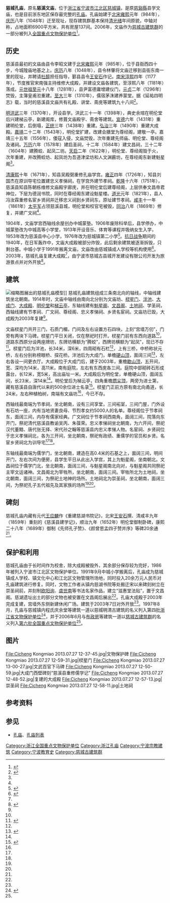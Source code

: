 {{NoteTA|G1=U}}
{{coord|29|59|09.05|N|121|26|46.07|E|scale:10000|display=title}}
{{文物保护单位
| 级别 = 全国
| 名称 = [[慈城古建筑群|慈城古建筑群]]
| 子项 = 孔庙
| 图片 = Cicheng Kongmiao 2013.07.27 12-43-07.jpg
| 说明 = 泮池和大成门
| 编号 = 6-0553-3-256
| 分类 = 古建筑
| 时代 = [[明朝|明]]至[[清朝|清]]
| 所在 = [[浙江省|浙江省]][[宁波市|宁波市]]
| 登录 = 2006年
| 保护历史 =
1986年5月 江北区文物保护单位

1997年8月 浙江省文物保护单位

2006年6月 全国重点文物保护单位
}}
'''慈城孔庙'''，原名'''慈溪文庙'''，位于[[浙江省|浙江省]][[宁波市|宁波市]][[江北区_(宁波市)|江北区]][[慈城镇|慈城镇]]，是原[[慈谿縣|慈谿縣]]县学文庙，也是目前浙东地区保存最完整的[[孔庙|孔庙]]。孔庙始建于[[北宋|北宋]][[雍熙|雍熙]]元年（984年），[[庆历|庆历]]八年（1048年）迁至现址，现存建筑群基本保持[[清朝|清]][[光绪|光绪]]年间原貌，中轴对称，占地面积6900平方米，共有房屋137间。2006年，文庙作为[[慈城古建筑群|慈城古建筑群]]的一部分被列入[[全国重点文物保护单位|全国重点文物保护单位]]<ref name="nbwb-detail">{{Cite web|title=慈城古建筑群|url=http://www.nbwb.net/pd_wwbh/info.aspx?Id=3520&type=2|accessdate=2020-01-27|author=江北区文管所|date=2018-01-08|publisher=宁波市文物保护管理所|archiveurl=https://web.archive.org/web/20150328232926/http://www.nbwb.net/pd_wwbh/info.aspx?Id=3520&type=2|archivedate=2015-03-28|dead-url=no}}</ref>。

== 历史 ==
{{multiple image
 | align = right
 | direction = vertical
 | width = 220
 | image1 = Cixi Confucian Temple in 1738.jpg
 | caption1 = 清乾隆三年（1738）《慈谿县志》学宫图
 | image2 = Cixi Confucian Temple in 1899.jpg
 | caption2 = 民国三年（1914）《慈谿县志》学宫图
}}
慈溪县最初的文庙由县令李昭文建于[[北宋|北宋]][[雍熙|雍熙]]元年（985年），位于县衙西四十步，今城隍庙地基之上。[[庆历|庆历]]八年（1048年），县令林肇将文庙迁移到县衙东南一里的现址，并聘请[[杜醇|杜醇]]担任指导，鄞县县令[[王安石|王安石]]作记。[[南宋|南宋]][[淳熙|淳熙]]四年（1177年），节度推官宋南强主持维修大成殿，并建设文庙各建筑，至淳熙八年（1181年）落成。[[元世祖|元世祖]][[至元_(忽必烈)|至元]]十八年（1281年），县尹富德庸增建仪门，[[元贞|元贞]]二年（1296年）焚毁，主簿皇甫涖重建。[[至大|至大]]三年（1310年），儒宿茅洙建养蒙堂。据《延祐四明志》载，当时的慈溪县文庙共有礼殿、讲堂、斋庑等建筑九十八间<ref name="冯可镛">{{Cite book|title=浙江省慈谿縣誌（清光緒二十五年刊本）|first=|publisher=成文出版社有限公司|year=中華民國六十四年|location=台北|editor=馮可鏞}}</ref>{{Rp|94-95}}。

[[明朝|明]][[洪武|洪武]]三年（1370年），开设县学。洪武三十一年（1398年），典史余琯在明伦堂后兴建梯云亭，新建阁库，修葺文庙殿宇、斋舍等建筑。[[宣德|宣德]]六年（1431年）重建明伦堂，后倒塌，[[正统_(年号)|正统]]三年（1438年）重建。[[弘治|弘治]]三年（1490年）重建大成殿。[[嘉靖|嘉靖]]二十二年（1543年），明伦堂扩建，改建会膳堂为尊经阁，建敬一亭。嘉靖三十五年（1556年），倭寇入侵，文庙焚毁，次年重建先师庙、明伦堂、尊经阁及诸祠。[[万历|万历]]六年（1578年）建启圣祠，十二年（1584年）建文昌祠，三十二年（1604年）建腾蛟、起凤二坊。[[天启_(明朝)|天启]]二年（1622年），明伦堂、尊经阁毁于火，次年重建，并改腾蛟坊、起凤坊为吾道津梁坊和人文渊薮坊，在尊经阁东新建魁星阁<ref name="冯可镛" />{{Rp|95-97}}。

[[清朝|清]][[康熙|康熙]]十年（1671年），知县吴殿弼重修孔庙学宫。[[雍正|雍正]]四年（1726年），知县刘国杰在原训导宅位置建忠义孝悌祠，在学宫外建节孝祠。[[乾隆|乾隆]]十六年（1751年），慈溪县知县陈朝栋维修文庙殿宇廊庑，并在明伦堂后建尊经阁，上层供奉文昌帝君神位，下层为德润书院，同时在尊经阁东建设魁星楼。[[道光|道光]]元年（1821年），县人冯汝霖重修名宦乡贤祠并迁移忠义祠到乡贤祠东，原址建节孝祠。[[咸丰|咸丰]]十一年（1861年）[[太平军|太平军]]占领慈溪县城，明伦堂和校官宅被毁，[[同治|同治]]八年（1869年）修复，并建广文祠<ref name="冯可镛" />{{Rp|97-100}}。

1904年，文庙学宫西轴线余屋创办中城蒙塾。1906年废除科举后，县学停办，中城蒙塾改为中城高等小学堂，1913年开设音乐、体育等课程并吸纳女生入学，1953年改为慈溪县中心小学，1976年改为慈城镇第二小学<ref>{{Cite book|title=宁波市教育志|publisher=浙江教育出版社|year=1996|isbn=978-7-53382-483-9|location=|pages=|editor-last=宁波市教育委员会}}</ref>。[[抗日战争|抗日战争]]期间的1940年，在日军轰炸中，文庙大成殿被部分炸毁，此后剩余建筑被逐渐拆毁，只剩台基。中城小学于1991年搬离文庙，文庙改由慈城镇成人学校等机构使用<ref name="王舜祁">{{cite book|title=宁波文物古迹保护纪实|author=傅新良|first=|publisher=宁波出版社|accessdate=2020-01-28|year=2000|isbn=9-787-80602-418-8|location=|pages=|chapter=慈城镇几处文物古迹修复|chapterurl=http://www.nbzx.gov.cn/art/2015/9/18/art_4055_690812.html|archiveurl=https://web.archive.org/web/20180708143343/http://www.nbzx.gov.cn/art/2015/9/18/art_4055_690812.html|archivedate=2018-07-08|deadurl=no|df=}}</ref>。2003年，慈城孔庙复建大成殿<ref name="nbwb-detail" />，由宁波市慈城古县城开发建设有限公司开发为旅游景点并对外开放<ref>{{Cite web|title=慈城概况 > 大事记|url=http://www.cichengtour.com/survey/gkChronicle.html|accessdate=2020-01-29|author=|date=|format=|publisher=宁波市慈城金源旅游开发有限公司|language=|archive-date=2020-01-29|archive-url=https://web.archive.org/web/20200129053255/http://www.cichengtour.com/survey/gkChronicle.html}}</ref>。

== 建筑 ==
[[File:Ningbo_Education_Museum,_2017-04-08_04.jpg|缩略图]]展出的慈城孔庙模型]]
慈城孔庙建筑组成三条南北向的轴线，中轴线建筑坐北朝南。1914年时，文庙中轴线由南向北分别为文庙坊、[[棂星门|棂星门]]、[[泮池|泮池]]、[[大成门|大成门]]、[[大成殿|大成殿]]、[[明伦堂|明伦堂]]和[[梯云亭|梯云亭]]，东轴线建有[[魁星阁|魁星阁]]、[[文昌阁|文昌阁]]、[[土地祠|土地祠]]、学圣祠，西轴线建有节孝祠、广文祠、尊经阁、忠义孝悌祠、乡贤名宦祠。文庙坊已毁，大成殿为2003年复建<ref name="nbwb-detail" />。

文庙棂星门共开三门，石质门楣，门间及左右设置方石四块，上刻“宫墙万仞”，门旁有两块下马碑。棂星门平日关闭，仅在祭祀时打开。棂星门前有东西向道路<ref name="冯可镛" />，道路东西原分设两座牌坊，东牌坊横额为“腾蛟”，西牌坊横额为“起凤”，现已不存<ref>{{Cite web|title=孔庙|url=http://wglyj.ningbo.gov.cn/art/2005/12/30/art_20891_3638664.html|accessdate=2020-02-09|author=|date=2005-12-30|format=|publisher=宁波市文化广电旅游局|language=|archive-url=https://web.archive.org/web/20200209040604/http://wglyj.ningbo.gov.cn/art/2005/12/30/art_20891_3638664.html|archive-date=2020-02-09|dead-url=no}}</ref>。棂星门后为泮池，长34米，深6米，四周砌有石栏<ref name="冯可镛" />，上有三桥，中桥称状元桥，左右分别称榜眼桥、探花桥。泮池后为大成门，单檐[[硬山顶|硬山顶]]，面阔三间<ref>{{Cite book|title=宁波市江北区志|publisher=浙江人民出版社|year=2015|isbn=978-7-213-07058-7|location=杭州|pages=1475|editor-last=戴光中}}</ref>，左右各设一间更衣厅。大成殿位于大成门后，建于2003年，重檐[[歇山顶|歇山顶]]，五开间，宽、深均为14米，高11米，南有庭院，左右有东西庑各三间。庭院中部砌砖石形成露台，长12米，宽5米，高出庙址一米。大成殿后为明伦堂，单檐硬山顶，面阔五间，长23米，深14米<ref name="冯可镛" />。明伦堂后为梯云亭，四角重檐[[攒尖顶|攒尖顶]]，两旁为进士第，藏有慈溪县自唐代以来的500余位进士名录<ref name="王建勇">{{Cite web|title=慈城孔庙|url=http://news.cnnb.com.cn/system/2015/03/01/008270803.shtml|accessdate=2020-02-09|author=王建勇|date=2015-03-01|format=|publisher=宁波晚报|language=|archive-url=https://web.archive.org/web/20200209022647/http://news.cnnb.com.cn/system/2015/03/01/008270803.shtml|archive-date=2020-02-09|dead-url=no}}</ref>。棂星门正前方原有南北向甬道，长24米，左右种植柏树，南端有文庙坊<ref name="冯可镛" />，今已不存。

西轴线最南端为节孝祠，坐北朝南，设有三间享堂，三间袥室，三间门屋，门外设有石坊一座，内有当地贤妻良母、节烈孝女约5000人的名单。尊经阁位于节孝祠东，面阔三间，内存有儒家经典。广文祠位于节孝祠西南角，面阔三间，院落向东开门，祭祀清代慈溪县教谕吴丙、朱葆荣。忠义孝悌祠坐北朝南，为六开间，祭祀汉代董黯、唐代张无择、宋代孙之翰等慈溪县内忠义孝悌人物。名宦祠、乡贤祠位于忠义孝悌祠北，各为三开间，坐北朝南，祭祀有政绩、重儒学的官员和乡贤。名宦乡贤祠北为训导宅<ref name="冯可镛" /><ref name="王建勇" />。

东轴线最南端为儒学门，坐北朝南，建造在高0.4米的石基之上，面阔三间，明间开门，左右次间为便房，县学生平日从此出入学宫，其上为魁星阁，坐南朝北。文昌祠位于儒学门北，坐北朝南，面阔三间，与魁星阁南北向对，与魁星阁共同祭祀主宰文运诸神。文昌阁北为宰牲所，坐北朝南，面阔三间。宰牲所北为土地祠，坐北朝南，面阔三间，为祭祀土地神的场所。土地祠北为崇圣祠，坐北朝南，面阔三间，为祭祀孔子五代祖先及其家族的场所<ref name="冯可镛" /><ref name="王建勇" />。

== 碑刻 ==
慈城孔庙内藏有元代[[王应麟|王应麟]]作《重建慈湖书院记》，北宋[[王安石|王安石]]撰、清咸丰九年（1859年）重刻的《慈溪县建学记》，顺治九年（1652年）明伦堂御制卧碑，康熙二十八年（1689年）御制《先师孔子赞》、《颜曾思孟四子赞并序》等碑20余通<ref name="王建勇" />。

== 保护和利用 ==
{{external media|width=250px|image1=[http://www.nbwb.net/UploadFile/images/2018012414223790.jpg 慈城古建筑群保护区划图]，原始内容[https://web.archive.org/web/20200111024009/http://www.nbwb.net/UploadFile/images/2018012414223790.jpg 存档]于2020-01-11}}
慈城孔庙由于长时间作为校舍，除大成殿被毁外，其余部分保存较为完好，1986年被列入宁波市江北区文物保护单位。1991年9月中城小学搬离后，孔庙成为慈城镇成人学校、镇文化中心和江北区文物管理所场地，同时投入20余万元人民币对孔庙建筑进行修复。同时，文物工作者从镇内慈湖书院等处搬迁宋以来碑刻树立在崇圣祠前，并刻制[[欧阳询|欧阳询]]、[[虞世南|虞世南]]等书法名家作品，建立“滋惠堂法贴”，置于文昌阁。慈湖遗址出土的部分文物也被安置在文昌阁后展出<ref name="王舜祁" />。孔庙大成殿于2003年完成复建，宫墙外东侧新建休闲广场。建筑于2003年7日对外开放<ref name="nbwb-detail" />。1997年8月，孔庙与慈城镇内程氏庆余堂等建筑一道以慈城明清古建筑的名义列入第四批[[浙江省文物保护单位|浙江省文物保护单位]]<ref>{{Cite web|title=慈城大耐堂等古建筑群|url=http://www.nbwb.net/pd_wwbh/info.aspx?Id=883&type=2|accessdate=2020-01-28|author=江北区文管所|date=2018-01-08|format=|publisher=宁波市文物保护管理所|language=|archive-url=https://web.archive.org/web/20150328234854/http://www.nbwb.net/pd_wwbh/info.aspx?Id=883&type=2|archive-date=2015-03-28|dead-url=no}}</ref>，并于2006年6月与[[布政房|布政房]]等建筑一道以[[慈城古建筑群|慈城古建筑群]]的名义列入[[第六批全国重点文物保护单位|第六批全国重点文物保护单位]]<ref name="nbwb-detail" />。

== 图片 ==
<gallery widths="180">
File:Cicheng Kongmiao 2013.07.27 12-37-45.jpg|文物保护碑
File:Cicheng Kongmiao 2013.07.27 12-59-31.jpg|棂星门
File:Cicheng Kongmiao 2013.07.27 13-00-27.jpg|文武百官下马碑
File:Cicheng Kongmiao 2013.07.27 12-50-59.jpg|大成门西壁碑刻“慈溪县重修儒学记”
File:Cicheng Kongmiao 2013.07.27 12-48-52.jpg|复建的大成殿
File:Cicheng Kongmiao 2013.07.27 12-57-13.jpg|崇圣祠
File:Cicheng Kongmiao 2013.07.27 12-58-11.jpg|土地祠
</gallery>

==参考资料==
{{commonscat|Cicheng Confucian Temple}}
{{reflist}}

==参见==
* [[孔庙|孔庙]]、[[孔庙列表|孔庙列表]]

{{慈城古建筑群}}
{{浙江省境内的孔庙}}
{{浙江全国重点文物保护单位}}

{{DEFAULTSORT:C}}
[[Category:浙江全国重点文物保护单位|Category:浙江全国重点文物保护单位]]
[[Category:浙江孔庙|Category:浙江孔庙]]
[[Category:宁波宗教建筑|Category:宁波宗教建筑]]
[[Category:宁波教育史|Category:宁波教育史]]
[[Category:慈城古建筑群|Category:慈城古建筑群]]